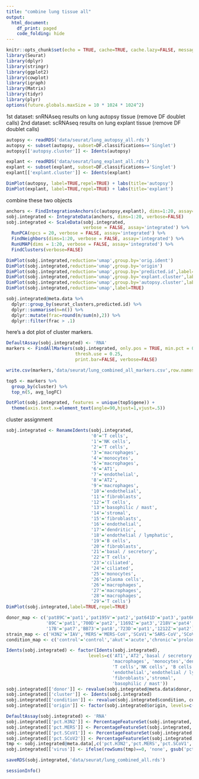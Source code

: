 ```yaml
---
title: "combine lung tissue all"
output: 
  html_document:
    df_print: paged
    code_folding: hide
---
```


```r
knitr::opts_chunk$set(echo = TRUE, cache=TRUE, cache.lazy=FALSE, message=FALSE, warning=FALSE)
library(Seurat)
library(dplyr)
library(stringr)
library(ggplot2)
library(cowplot)
library(igraph)
library(Matrix)
library(tidyr)
library(plyr)
options(future.globals.maxSize = 10 * 1024 * 1024^2)
```

1st dataset: snRNAseq results on lung autopsy tissue (remove DF doublet calls)
2nd dataset: scRNAseq results on lung explant tissue (remove DF doublet calls)

```r
autopsy <- readRDS('data/seurat/lung_autopsy_all.rds')
autopsy <- subset(autopsy, subset=DF.classifications=='Singlet')
autopsy[['autopsy.cluster']] <- Idents(autopsy)

explant <- readRDS('data/seurat/lung_explant_all.rds')
explant <- subset(explant, subset=DF.classifications=='Singlet')
explant[['explant.cluster']] <- Idents(explant)

DimPlot(autopsy, label=TRUE,repel=TRUE) + labs(title='autopsy')
DimPlot(explant, label=TRUE,repel=TRUE) + labs(title='explant')
```

combine these two objects

```r
anchors <- FindIntegrationAnchors(c(autopsy,explant), dims=1:20, assay=c('integrated','integrated'), verbose=FALSE)
sobj.integrated <- IntegrateData(anchors, dims=1:20, verbose=FALSE)
sobj.integrated <- ScaleData(sobj.integrated,
                             verbose = FALSE, assay='integrated') %>%
  RunPCA(npcs = 20, verbose = FALSE, assay='integrated') %>%
  FindNeighbors(dims=1:20, verbose = FALSE, assay='integrated') %>%
  RunUMAP(dims = 1:20, verbose = FALSE, assay='integrated') %>%
  FindClusters(verbose=FALSE)
```

```r
DimPlot(sobj.integrated,reduction='umap',group.by='orig.ident')
DimPlot(sobj.integrated,reduction='umap',group.by='origin')
DimPlot(sobj.integrated,reduction='umap',group.by='predicted.id',label=TRUE,repel=TRUE,label.size=2.5) + NoLegend()
DimPlot(sobj.integrated,reduction='umap',group.by='explant.cluster',label=TRUE,repel=TRUE,label.size=2.5)
DimPlot(sobj.integrated,reduction='umap',group.by='autopsy.cluster',label=TRUE,repel=TRUE,label.size=2.5)
DimPlot(sobj.integrated,reduction='umap',label=TRUE)

sobj.integrated@meta.data %>%
  dplyr::group_by(seurat_clusters,predicted.id) %>%
  dplyr::summarise(n=n()) %>%
  dplyr::mutate(frac=round(n/sum(n),2)) %>%
  dplyr::filter(frac > .1)
```

here's a dot plot of cluster markers.

```r
DefaultAssay(sobj.integrated) <- 'RNA'
markers <- FindAllMarkers(sobj.integrated, only.pos = TRUE, min.pct = 0.25,
                          thresh.use = 0.25,
                          print.bar=FALSE, verbose=FALSE)

write.csv(markers,'data/seurat/lung_combined_all_markers.csv',row.names=FALSE)

top5 <- markers %>%
  group_by(cluster) %>%
  top_n(5, avg_logFC)

DotPlot(sobj.integrated, features = unique(top5$gene)) +
  theme(axis.text.x=element_text(angle=90,hjust=1,vjust=.5))
```

cluster assignment 

```r
sobj.integrated <- RenameIdents(sobj.integrated,
                                '0'='T cells',
                                '1'='NK cells',
                                '2'='T cells',
                                '3'='macrophages',
                                '4'='monocytes',
                                '5'='macrophages',
                                '6'='AT1',
                                '7'='endothelial',
                                '8'='AT2',
                                '9'='macrophages',
                                '10'='endothelial',
                                '11'='fibroblasts',
                                '12'='T cells',
                                '13'='basophilic / mast',
                                '14'='stromal',
                                '15'='fibroblasts',
                                '16'='endothelial',
                                '17'='dendritic',
                                '18'='endothelial / lymphatic',
                                '19'='B cells',
                                '20'='fibroblasts',
                                '21'='basal / secretory',
                                '22'='T cells',
                                '23'='ciliated',
                                '24'='ciliated',
                                '25'='monocytes',
                                '26'='plasma cells',
                                '26'='macrophages',
                                '27'='macrophages',
                                '28'='macrophages',
                                '29'='T cells')
DimPlot(sobj.integrated,label=TRUE,repel=TRUE)
```

```r
donor_map <- c('pat89C'='pat1','pat195V'='pat2','pat641D'='pat3','pat663D'='pat4',
               '89C'='pat1','700D'='pat2','1169Z'='pat3','218V'='pat4','219V'='pat5','102C'='pat6',
               '17B'='pat7','BB73'='pat8','723D'='pat1','1212Z'='pat2')
strain_map <- c('H3N2'='IAV','MERS'='MERS-CoV','SCoV1'='SARS-CoV','SCoV2'='SARS-CoV-2', 'NL63'='NL63-CoV','SCoV2B117'='SARS-CoV-2 (B1.1.7)')
condition_map <- c('control'='control','akut'='acute','chronic'='prolonged','prolonged'='prolonged')

Idents(sobj.integrated) <- factor(Idents(sobj.integrated),
                               levels=c('AT1','AT2','basal / secretory', 'ciliated',
                                        'macrophages', 'monocytes','dendritic',
                                        'T cells','NK cells', 'B cells','plasma cells',
                                        'endothelial','endothelial / lymphatic',
                                        'fibroblasts','stromal',
                                        'basophilic / mast'))
sobj.integrated[['donor']] <- revalue(sobj.integrated@meta.data$donor, donor_map)
sobj.integrated[['cluster']] <- Idents(sobj.integrated)
sobj.integrated[['condition']] <- revalue(sobj.integrated$condition, condition_map)
sobj.integrated[['origin']] <- factor(sobj.integrated$origin, levels=c('explant','autopsy'))

DefaultAssay(sobj.integrated) <- 'RNA'
sobj.integrated[['pct.H3N2']] <- PercentageFeatureSet(sobj.integrated, pattern='^H3N2-')
sobj.integrated[['pct.MERS']] <- PercentageFeatureSet(sobj.integrated, pattern='^MERS-')
sobj.integrated[['pct.SCoV1']] <- PercentageFeatureSet(sobj.integrated, pattern='^SCoV1-')
sobj.integrated[['pct.SCoV2']] <- PercentageFeatureSet(sobj.integrated, pattern='^SCoV2-')
tmp <- sobj.integrated@meta.data[,c('pct.H3N2','pct.MERS','pct.SCoV1','pct.SCoV2')]
sobj.integrated[['virus']] <- ifelse(rowSums(tmp)==0, 'none', gsub('pct.','',colnames(tmp)[apply(tmp,1,which.max)]))

saveRDS(sobj.integrated,'data/seurat/lung_combined_all.rds')
```

```r
sessionInfo()
```
